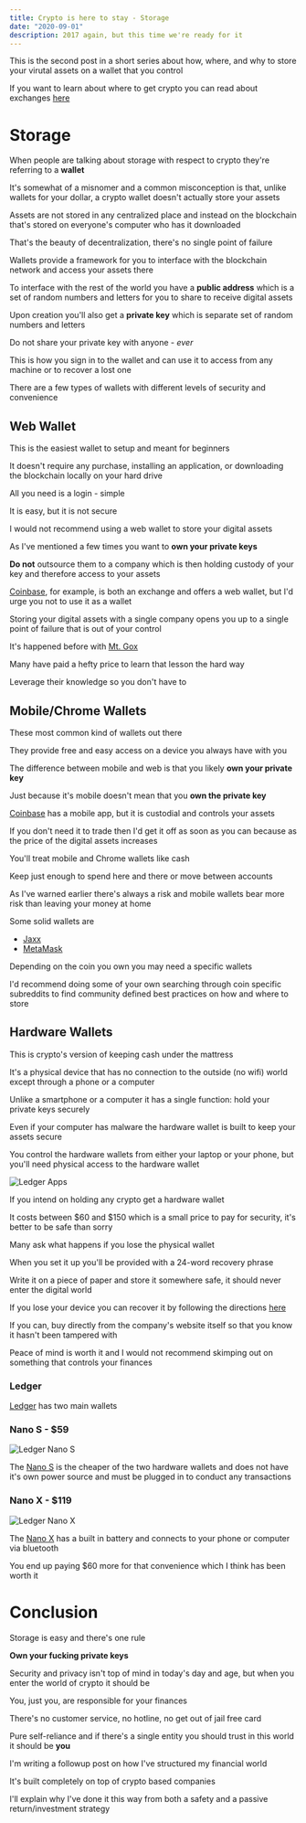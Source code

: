 ```yaml
---
title: Crypto is here to stay - Storage
date: "2020-09-01"
description: 2017 again, but this time we're ready for it
---
```


This is the second post in a short series about how, where, and why to store your virutal assets on a wallet that you control

If you want to learn about where to get crypto you can read about exchanges [here](/blog/crypto_here_to_stay_exchanges)

# Storage

When people are talking about storage with respect to crypto they're referring to a **wallet**

It's somewhat of a misnomer and a common misconception is that, unlike wallets for your dollar, a crypto wallet doesn't actually store your assets

Assets are not stored in any centralized place and instead on the blockchain that's stored on everyone's computer who has it downloaded

That's the beauty of decentralization, there's no single point of failure

Wallets provide a framework for you to interface with the blockchain network and access your assets there

To interface with the rest of the world you have a **public address** which is a set of random numbers and letters for you to share to receive digital assets

Upon creation you'll also get a **private key** which is separate set of random numbers and letters

Do not share your private key with anyone - _ever_

This is how you sign in to the wallet and can use it to access from any machine or to recover a lost one

There are a few types of wallets with different levels of security and convenience

## Web Wallet

This is the easiest wallet to setup and meant for beginners

It doesn't require any purchase, installing an application, or downloading the blockchain locally on your hard drive

All you need is a login - simple

It is easy, but it is not secure

I would not recommend using a web wallet to store your digital assets

As I've mentioned a few times you want to **own your private keys**

**Do not** outsource them to a company which is then holding custody of your key and therefore access to your assets

[Coinbase](https://www.coinbase.com/join/delgad_pc4), for example, is both an exchange and offers a web wallet, but I'd urge you not to use it as a wallet

Storing your digital assets with a single company opens you up to a single point of failure that is out of your control

It's happened before with [Mt. Gox](https://blockonomi.com/mt-gox-hack/)

Many have paid a hefty price to learn that lesson the hard way

Leverage their knowledge so you don't have to

## Mobile/Chrome Wallets

These most common kind of wallets out there

They provide free and easy access on a device you always have with you

The difference between mobile and web is that you likely **own your private key**

Just because it's mobile doesn't mean that you **own the private key**

[Coinbase](https://www.coinbase.com/join/delgad_pc4) has a mobile app, but it is custodial and controls your assets

If you don't need it to trade then I'd get it off as soon as you can because as the price of the digital assets increases

You'll treat mobile and Chrome wallets like cash

Keep just enough to spend here and there or move between accounts

As I've warned earlier there's always a risk and mobile wallets bear more risk than leaving your money at home

Some solid wallets are

- [Jaxx](https://www.jaxx.io/downloads)
- [MetaMask](https://metamask.io/download.html)

Depending on the coin you own you may need a specific wallets

I'd recommend doing some of your own searching through coin specific subreddits to find community defined best practices on how and where to store

## Hardware Wallets

This is crypto's version of keeping cash under the mattress

It's a physical device that has no connection to the outside (no wifi) world except through a phone or a computer

Unlike a smartphone or a computer it has a single function: hold your private keys securely

Even if your computer has malware the hardware wallet is built to keep your assets secure

You control the hardware wallets from either your laptop or your phone, but you'll need physical access to the hardware wallet

![Ledger Apps](./ledger_apps.png)

If you intend on holding any crypto get a hardware wallet

It costs between $60 and $150 which is a small price to pay for security, it's better to be safe than sorry

Many ask what happens if you lose the physical wallet

When you set it up you'll be provided with a 24-word recovery phrase

Write it on a piece of paper and store it somewhere safe, it should never enter the digital world

If you lose your device you can recover it by following the directions [here](https://support.ledger.com/hc/en-us/articles/115005297709-Export-your-accounts)

If you can, buy directly from the company's website itself so that you know it hasn't been tampered with

Peace of mind is worth it and I would not recommend skimping out on something that controls your finances

### Ledger

[Ledger](https://shop.ledger.com/?r=1b573d49e0e0) has two main wallets

### Nano S - \$59

![Ledger Nano S](./ledger_nano_s.png)

The [Nano S](https://shop.ledger.com/products/ledger-nano-s?r=1b573d49e0e0) is the cheaper of the two hardware wallets and does not have it's own power source and must be plugged in to conduct any transactions

### Nano X - \$119

![Ledger Nano X](./ledger_nano_x.png)

The [Nano X](https://shop.ledger.com/products/ledger-nano-x?r=1b573d49e0e0) has a built in battery and connects to your phone or computer via bluetooth

You end up paying \$60 more for that convenience which I think has been worth it

# Conclusion

Storage is easy and there's one rule

**Own your fucking private keys**

Security and privacy isn't top of mind in today's day and age, but when you enter the world of crypto it should be

You, just you, are responsible for your finances

There's no customer service, no hotline, no get out of jail free card

Pure self-reliance and if there's a single entity you should trust in this world it should be **you**

I'm writing a followup post on how I've structured my financial world

It's built completely on top of crypto based companies

I'll explain why I've done it this way from both a safety and a passive return/investment strategy
